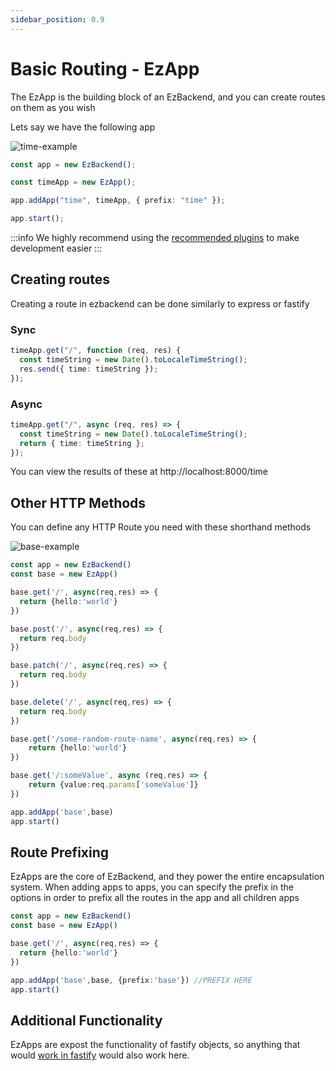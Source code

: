 ```yaml
---
sidebar_position: 0.9
---
```



# Basic Routing - EzApp

The EzApp is the building block of an EzBackend, and you can create routes on them as you wish

Lets say we have the following app

![time-example](../assets/time-example.png)

```ts
const app = new EzBackend();

const timeApp = new EzApp();

app.addApp("time", timeApp, { prefix: "time" });

app.start();
```

:::info
We highly recommend using the [recommended plugins](./running-the-server) to make development easier
:::

## Creating routes

Creating a route in ezbackend can be done similarly to express or fastify

### Sync

```ts
timeApp.get("/", function (req, res) {
  const timeString = new Date().toLocaleTimeString();
  res.send({ time: timeString });
});
```

### Async

```ts
timeApp.get("/", async (req, res) => {
  const timeString = new Date().toLocaleTimeString();
  return { time: timeString };
});
```

You can view the results of these at http://localhost:8000/time

## Other HTTP Methods

You can define any HTTP Route you need with these shorthand methods

![base-example](../assets/multiple-methods-example.png)

<!-- URGENT TODO: Fix bug where defining routes on EzBackend itself does not appear on openapi -->
```ts
const app = new EzBackend()
const base = new EzApp()

base.get('/', async(req,res) => {
  return {hello:'world'}
})

base.post('/', async(req,res) => {
  return req.body
})

base.patch('/', async(req,res) => {
  return req.body
})

base.delete('/', async(req,res) => {
  return req.body
})

base.get('/some-random-route-name', async(req,res) => {
    return {hello:'world'}
})

base.get('/:someValue', async (req,res) => {
    return {value:req.params['someValue']}
})

app.addApp('base',base)
app.start()
```

## Route Prefixing
EzApps are the core of EzBackend, and they power the entire encapsulation system. When adding apps to apps, you can specify the prefix in the options in order to prefix all the routes in the app and all children apps

```ts {8}
const app = new EzBackend()
const base = new EzApp()

base.get('/', async(req,res) => {
  return {hello:'world'}
})

app.addApp('base',base, {prefix:'base'}) //PREFIX HERE
app.start()
```


## Additional Functionality

EzApps are expost the functionality of fastify objects, so anything that would [work in fastify](https://www.fastify.io/docs/latest/Routes/) would also work here.